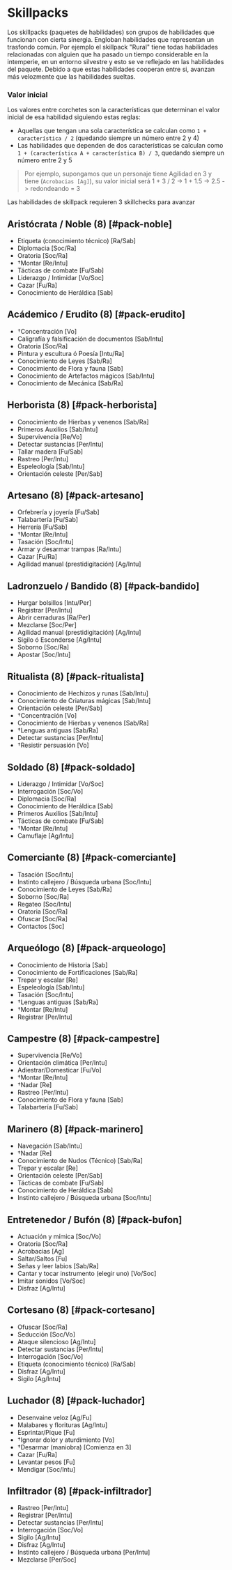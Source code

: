 
# Skillpacks

Los skillpacks (paquetes de habilidades) son grupos de habilidades que funcionan con cierta sinergia. Engloban habilidades que representan un trasfondo común. Por ejemplo el skillpack "Rural" tiene todas habilidades relacionadas con alguien que ha pasado un tiempo considerable en la intemperie, en un entorno silvestre y esto se ve reflejado en las habilidades del paquete. Debido a que estas habilidades cooperan entre si, avanzan más velozmente que las habilidades sueltas.

### Valor inicial

Los valores entre corchetes son la características que determinan el valor inicial de esa habilidad siguiendo estas reglas: 
- Aquellas que tengan una sola característica se calculan como `1 + característica / 2` (quedando siempre un número entre 2 y 4)
- Las habilidades que dependen de dos características se calculan como `1 + (característica A + característica B) / 3`, quedando siempre un número entre 2 y 5

> Por ejemplo, supongamos que un personaje tiene Agilidad en 3 y tiene (`Acrobacias [Ag]`), su valor inicial será  1 + 3 / 2 -> 1 + 1.5 -> 2.5 -> redondeando = 3 

<Callout type="info">
  Las habilidades de skillpack requieren 3 skillchecks para avanzar
</Callout>

## Aristócrata / Noble (8) [#pack-noble]

- Etiqueta (conocimiento técnico) [Ra/Sab]
- Diplomacia [Soc/Ra]
- Oratoria [Soc/Ra]
- †Montar [Re/Intu]
- Tácticas de combate [Fu/Sab]
- Liderazgo / Intimidar [Vo/Soc]
- Cazar [Fu/Ra]
- Conocimiento de Heráldica [Sab]

## Acádemico / Erudito (8) [#pack-erudito]

- †Concentración [Vo]
- Caligrafía y falsificación de documentos [Sab/Intu]
- Oratoria [Soc/Ra]
- Pintura y escultura ó Poesía	[Intu/Ra]
- Conocimiento de Leyes [Sab/Ra]
- Conocimiento de Flora y fauna [Sab]
- Conocimiento de Artefactos mágicos [Sab/Intu]
- Conocimiento de Mecánica [Sab/Ra]

## Herborista (8) [#pack-herborista]

- Conocimiento de Hierbas y venenos	[Sab/Ra]
- Primeros Auxilios	[Sab/Intu]
- Supervivencia	[Re/Vo]
- Detectar sustancias	[Per/Intu]
- Tallar madera	[Fu/Sab]
- Rastreo	[Per/Intu]
- Espeleología	[Sab/Intu]
- Orientación celeste	[Per/Sab]

## Artesano (8) [#pack-artesano]

- Orfebrería y joyería	[Fu/Sab]
- Talabartería	[Fu/Sab]
- Herrería	[Fu/Sab]
- †Montar	[Re/Intu]
- Tasación	[Soc/Intu]
- Armar y desarmar trampas	[Ra/Intu]
- Cazar	[Fu/Ra]
- Agilidad manual (prestidigitación)	[Ag/Intu]

## Ladronzuelo / Bandido (8) [#pack-bandido]

- Hurgar bolsillos	[Intu/Per]
- Registrar	[Per/Intu]
- Abrir cerraduras	[Ra/Per]
- Mezclarse	[Soc/Per]
- Agilidad manual (prestidigitación)	[Ag/Intu]
- Sigilo ó Esconderse	[Ag/Intu]
- Soborno	[Soc/Ra]
- Apostar	[Soc/Intu]

## Ritualista (8) [#pack-ritualista]

- Conocimiento de Hechizos y runas	[Sab/Intu]
- Conocimiento de Criaturas mágicas	[Sab/Intu]
- Orientación celeste	[Per/Sab]
- †Concentración	[Vo]
- Conocimiento de Hierbas y venenos	[Sab/Ra]
- †Lenguas antiguas	[Sab/Ra]
- Detectar sustancias	[Per/Intu]
- †Resistir persuasión	[Vo]

## Soldado (8) [#pack-soldado]

- Liderazgo / Intimidar	[Vo/Soc]
- Interrogación	[Soc/Vo]
- Diplomacia	[Soc/Ra]
- Conocimiento de Heráldica	[Sab]
- Primeros Auxilios	[Sab/Intu]
- Tácticas de combate	[Fu/Sab]
- †Montar	[Re/Intu]
- Camuflaje	[Ag/Intu]

## Comerciante (8) [#pack-comerciante]

- Tasación	[Soc/Intu]
- Instinto callejero / Búsqueda urbana	[Soc/Intu]
- Conocimiento de Leyes	[Sab/Ra]
- Soborno	[Soc/Ra]
- Regateo	[Soc/Intu]
- Oratoria	[Soc/Ra]
- Ofuscar	[Soc/Ra]
- Contactos	[Soc]

## Arqueólogo (8) [#pack-arqueologo]

- Conocimiento de Historia 	[Sab]
- Conocimiento de Fortificaciones 	[Sab/Ra]
- Trepar y escalar	[Re]
- Espeleología	[Sab/Intu]
- Tasación	[Soc/Intu]
- †Lenguas antiguas	[Sab/Ra]
- †Montar	[Re/Intu]
- Registrar	[Per/Intu]

## Campestre (8) [#pack-campestre]

- Supervivencia	[Re/Vo]
- Orientación climática	[Per/Intu]
- Adiestrar/Domesticar	[Fu/Vo]
- †Montar	[Re/Intu]
- †Nadar	[Re]
- Rastreo	[Per/Intu]
- Conocimiento de Flora y fauna	[Sab]
- Talabartería	[Fu/Sab]

## Marinero (8) [#pack-marinero]

- Navegación	[Sab/Intu]
- †Nadar	[Re]
- Conocimiento de Nudos (Técnico) 	[Sab/Ra]
- Trepar y escalar	[Re]
- Orientación celeste	[Per/Sab]
- Tácticas de combate	[Fu/Sab]
- Conocimiento de Heráldica	[Sab]
- Instinto callejero / Búsqueda urbana	[Soc/Intu]

## Entretenedor / Bufón (8) [#pack-bufon]

- Actuación y mímica	[Soc/Vo]
- Oratoria  [Soc/Ra]
- Acrobacias	[Ag]
- Saltar/Saltos	[Fu]
- Señas y leer labios	[Sab/Ra]
- Cantar y tocar instrumento (elegir uno)	[Vo/Soc]
- Imitar sonidos	[Vo/Soc]
- Disfraz	[Ag/Intu]

## Cortesano (8) [#pack-cortesano]

- Ofuscar	[Soc/Ra]
- Seducción	[Soc/Vo]
- Ataque silencioso	[Ag/Intu]
- Detectar sustancias	[Per/Intu]
- Interrogación	[Soc/Vo]
- Etiqueta (conocimiento técnico)	[Ra/Sab]
- Disfraz	[Ag/Intu]
- Sigilo	[Ag/Intu]

## Luchador (8) [#pack-luchador]

- Desenvaine veloz	[Ag/Fu]
- Malabares y florituras	[Ag/Intu]
- Esprintar/Pique	[Fu]
- †Ignorar dolor y aturdimiento	[Vo]
- †Desarmar (maniobra)	[Comienza en 3]
- Cazar	[Fu/Ra]
- Levantar pesos	[Fu]
- Mendigar	[Soc/Intu]

## Infiltrador (8) [#pack-infiltrador]

- Rastreo	[Per/Intu]
- Registrar	[Per/Intu]
- Detectar sustancias	[Per/Intu]
- Interrogación	[Soc/Vo]
- Sigilo	[Ag/Intu]
- Disfraz	[Ag/Intu]
- Instinto callejero / Búsqueda urbana	[Per/Intu]
- Mezclarse	[Per/Soc]
